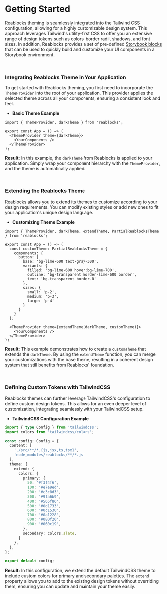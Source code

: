 
<Meta title="Docs/Theme/Getting Started" />

# Getting Started
Reablocks theming is seamlessly integrated into the Tailwind CSS configuration, allowing for a highly customizable design system. 
This approach leverages Tailwind's utility-first CSS to offer you an extensive range of design tokens such as colors, border radii, shadows, and font sizes. 
In addition, Reablocks provides a set of pre-defined [Storybook blocks](?path=/docs/docs-theme-blocks--docs) that can be used to quickly build and customize your UI components in a Storybook environment.

&nbsp;

### Integrating Reablocks Theme in Your Application
To get started with Reablocks theming, you first need to incorporate the `ThemeProvider` into the root of your application. 
This provider applies the selected theme across all your components, ensuring a consistent look and feel.

- **Basic Theme Example**

```tsx
import { ThemeProvider, darkTheme } from 'reablocks';

export const App = () => (
  <ThemeProvider theme={darkTheme}>
    <YourComponents />
  </ThemeProvider>
);
```
**Result:** In this example, the `darkTheme` from Reablocks is applied to your application. 
Simply wrap your component hierarchy with the `ThemeProvider`, and the theme is automatically applied.

&nbsp;

### Extending the Reablocks Theme
Reablocks allows you to extend its themes to customize according to your design requirements. 
You can modify existing styles or add new ones to fit your application's unique design language.

- **Customizing Theme Example**

```tsx
import { ThemeProvider, darkTheme, extendTheme, PartialReablocksTheme } from 'reablocks';

export const App = () => (
  const customTheme: PartialReablocksTheme = {
    components: {
      button: {
        base: 'bg-lime-600 text-gray-300',
        variants: {
          filled: 'bg-lime-600 hover:bg-lime-700',
          outline: 'bg-transparent border-lime-600 border',
          text: 'bg-transparent border-0'
        },
        sizes: {
          small: 'p-2',
          medium: 'p-3',
          large: 'p-4'
        }
      }
    }
  };

  <ThemeProvider theme={extendTheme(darkTheme, customTheme)}>
    <YourComponents />
  </ThemeProvider>
);
```
**Result:** This example demonstrates how to create a `customTheme` that extends the `darkTheme`. 
By using the `extendTheme` function, you can merge your customizations with the base theme, resulting in a coherent design system that still benefits from Reablocks' foundation.

&nbsp;

### Defining Custom Tokens with TailwindCSS
Reablocks themes can further leverage TailwindCSS's configuration to define custom design tokens. 
This allows for an even deeper level of customization, integrating seamlessly with your TailwindCSS setup.

- **TailwindCSS Configuration Example**

```ts
import { type Config } from 'tailwindcss';
import colors from 'tailwindcss/colors';

const config: Config = {
  content: [
    './src/**/*.{js,jsx,ts,tsx}',
    'node_modules/reablocks/**/*.js'
  ],
  theme: {
    extend: {
      colors: {
        primary: {
          50: '#f3f4f6',
          100: '#e7e9ed',
          200: '#c3c8d3',
          300: '#9fa6b9',
          400: '#565f86',
          500: '#0d1733',
          600: '#0c1530',
          700: '#0a1228',
          800: '#080f20',
          900: '#060c19',
        },
        secondary: colors.slate,
      }
    },
  },
};

export default config;

```
**Result:** In this configuration, we extend the default TailwindCSS theme to include custom colors for primary and secondary palettes. 
The `extend` property allows you to add to the existing design tokens without overriding them, ensuring you can update and maintain your theme easily.